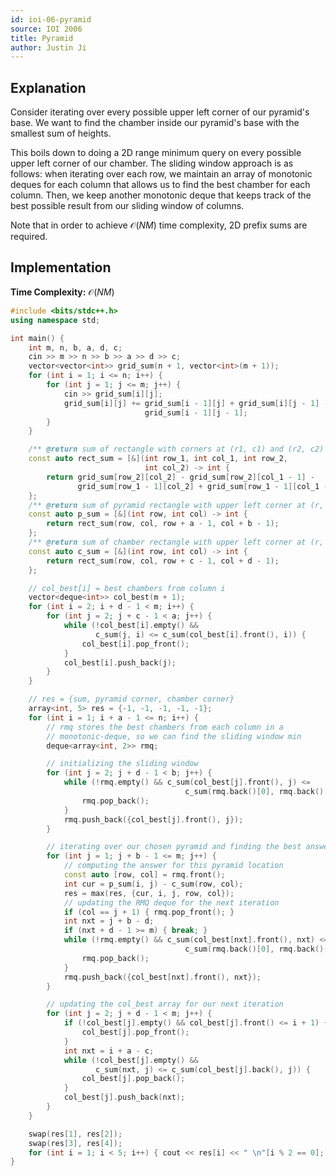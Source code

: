 ```yaml
---
id: ioi-06-pyramid
source: IOI 2006
title: Pyramid
author: Justin Ji
---
```


## Explanation

Consider iterating over every possible upper left corner of our pyramid's base.
We want to find the chamber inside our pyramid's base with the smallest sum of
heights.

This boils down to doing a 2D range minimum query on every possible upper left
corner of our chamber. The sliding window approach is as follows: when iterating
over each row, we maintain an array of monotonic deques for
each column that allows us to find the best chamber for each column. Then,
we keep another monotonic deque that keeps track of the best possible result
from our sliding window of columns.

Note that in order to achieve $\mathcal{O}(NM)$ time complexity, 2D prefix sums
are required.

## Implementation

**Time Complexity:** $\mathcal{O}(NM)$

<LanguageSection>
<CPPSection>

```cpp
#include <bits/stdc++.h>
using namespace std;

int main() {
	int m, n, b, a, d, c;
	cin >> m >> n >> b >> a >> d >> c;
	vector<vector<int>> grid_sum(n + 1, vector<int>(m + 1));
	for (int i = 1; i <= n; i++) {
		for (int j = 1; j <= m; j++) {
			cin >> grid_sum[i][j];
			grid_sum[i][j] += grid_sum[i - 1][j] + grid_sum[i][j - 1] -
			                  grid_sum[i - 1][j - 1];
		}
	}

	/** @return sum of rectangle with corners at (r1, c1) and (r2, c2) */
	const auto rect_sum = [&](int row_1, int col_1, int row_2,
	                          int col_2) -> int {
		return grid_sum[row_2][col_2] - grid_sum[row_2][col_1 - 1] -
		       grid_sum[row_1 - 1][col_2] + grid_sum[row_1 - 1][col_1 - 1];
	};
	/** @return sum of pyramid rectangle with upper left corner at (r, c) */
	const auto p_sum = [&](int row, int col) -> int {
		return rect_sum(row, col, row + a - 1, col + b - 1);
	};
	/** @return sum of chamber rectangle with upper left corner at (r, c) */
	const auto c_sum = [&](int row, int col) -> int {
		return rect_sum(row, col, row + c - 1, col + d - 1);
	};

	// col_best[i] = best chambers from column i
	vector<deque<int>> col_best(m + 1);
	for (int i = 2; i + d - 1 < m; i++) {
		for (int j = 2; j + c - 1 < a; j++) {
			while (!col_best[i].empty() &&
			       c_sum(j, i) <= c_sum(col_best[i].front(), i)) {
				col_best[i].pop_front();
			}
			col_best[i].push_back(j);
		}
	}

	// res = {sum, pyramid corner, chamber corner}
	array<int, 5> res = {-1, -1, -1, -1, -1};
	for (int i = 1; i + a - 1 <= n; i++) {
		// rmq stores the best chambers from each column in a
		// monotonic-deque, so we can find the sliding window min
		deque<array<int, 2>> rmq;

		// initializing the sliding window
		for (int j = 2; j + d - 1 < b; j++) {
			while (!rmq.empty() && c_sum(col_best[j].front(), j) <=
			                           c_sum(rmq.back()[0], rmq.back()[1])) {
				rmq.pop_back();
			}
			rmq.push_back({col_best[j].front(), j});
		}

		// iterating over our chosen pyramid and finding the best answer
		for (int j = 1; j + b - 1 <= m; j++) {
			// computing the answer for this pyramid location
			const auto [row, col] = rmq.front();
			int cur = p_sum(i, j) - c_sum(row, col);
			res = max(res, {cur, i, j, row, col});
			// updating the RMQ deque for the next iteration
			if (col == j + 1) { rmq.pop_front(); }
			int nxt = j + b - d;
			if (nxt + d - 1 >= m) { break; }
			while (!rmq.empty() && c_sum(col_best[nxt].front(), nxt) <=
			                           c_sum(rmq.back()[0], rmq.back()[1])) {
				rmq.pop_back();
			}
			rmq.push_back({col_best[nxt].front(), nxt});
		}

		// updating the col_best array for our next iteration
		for (int j = 2; j + d - 1 < m; j++) {
			if (!col_best[j].empty() && col_best[j].front() <= i + 1) {
				col_best[j].pop_front();
			}
			int nxt = i + a - c;
			while (!col_best[j].empty() &&
			       c_sum(nxt, j) <= c_sum(col_best[j].back(), j)) {
				col_best[j].pop_back();
			}
			col_best[j].push_back(nxt);
		}
	}

	swap(res[1], res[2]);
	swap(res[3], res[4]);
	for (int i = 1; i < 5; i++) { cout << res[i] << " \n"[i % 2 == 0]; }
}
```

</CPPSection>
</LanguageSection>
